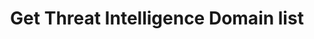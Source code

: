 ---
title: Get Threat Intelligence Domain list
sidebarTitle: Get Threat Intelligence Domain list
openapi: get /api/v1/perimeter-protection/threat-intelligence/domain/list
---
